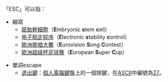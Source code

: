 「ESC」可以指：

* 縮寫
** [[胚胎幹細胞|胚胎幹細胞]]（'''E'''mbryonic '''s'''tem '''c'''ell）
** [[电子稳定程序|电子稳定程序]]（'''E'''lectronic '''s'''tability '''c'''ontrol）
** [[歐洲歌唱大賽|歐洲歌唱大賽]]（'''E'''urovision '''S'''ong '''C'''ontest）
** [[欧洲超级杯足球赛|欧洲超级杯足球赛]]（'''E'''uropean '''S'''uper '''C'''up）

* 單詞escape
** [[退出鍵|退出鍵]]：[[個人電腦|個人電腦]][[鍵盤_(輸入設備)|鍵盤]]上的一個按鍵，在[[ASCII|ASCII]]中編號為[[27|27]]。

{{disambig|Cat=三字拉丁字母缩写消歧义}}